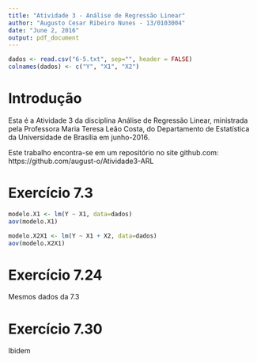 ```yaml
---
title: "Atividade 3 - Análise de Regressão Linear"
author: "Augusto Cesar Ribeiro Nunes - 13/0103004"
date: "June 2, 2016"
output: pdf_document
---
```

```r
dados <- read.csv("6-5.txt", sep="", header = FALSE)
colnames(dados) <- c("Y", "X1", "X2")
```


# Introdução

Esta é a Atividade 3 da disciplina Análise de Regressão Linear, ministrada pela Professora Maria Teresa Leão Costa, do Departamento de Estatística da Universidade de Brasília em junho-2016.

Este trabalho encontra-se em um repositório no site github.com: https://github.com/august-o/Atividade3-ARL

# Exercício 7.3 

```r
modelo.X1 <- lm(Y ~ X1, data=dados)
aov(modelo.X1)

modelo.X2X1 <- lm(Y ~ X1 + X2, data=dados)
aov(modelo.X2X1)
```

# Exercício 7.24

Mesmos dados da 7.3


# Exercício 7.30 

Ibidem